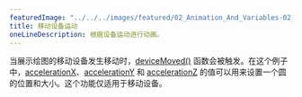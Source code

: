 ---
featuredImage: "../../../images/featured/02_Animation_And_Variables-02_Mobile_Device_Movement-thumbnail.jpg"
title: 移动设备运动
oneLineDescription: 根据设备运动进行动画。
---

当展示绘图的移动设备发生移动时，<a href="/reference/#/p5/deviceMoved/" target="_blank">deviceMoved()</a> 函数会被触发。在这个例子中，<a href="/reference/#/p5/accelerationX/" target="_blank">accelerationX</a>、<a href="/reference/#/p5/accelerationY/" target="_blank">accelerationY</a> 和 <a href="/reference/#/p5/accelerationZ/" target="_blank">accelerationZ</a> 的值可以用来设置一个圆的位置和大小。这个功能仅适用于移动设备。
